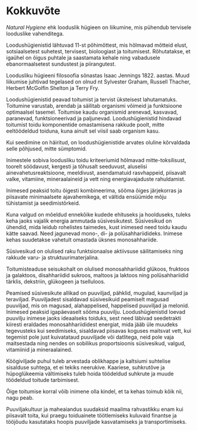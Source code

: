 # Kokkuvõte {.unnumbered}

*Natural Hygiene* ehk looduslik hügieen on liikumine, mis pühendub tervisele looduslike vahenditega.

Loodushügienistid lähtuvad 11-st põhimõttest, mis hõlmavad mõtteid elust, sotsiaalsetest suhetest, tervisest, bioloogiast ja toitumisest. Rõhutatakse, et igaühel on õigus puhtale ja saastamata kehale ning vabadusele ebanormaalsetest sundustest ja piirangutest.

Loodusliku hügieeni filosoofia sõnastas Isaac Jennings 1822. aastas. Muud liikumise juhtivad tegelased on olnud nt Sylvester Graham, Russell Thacher, Herbert McGolfin Shelton ja Terry Fry.

Loodushügienistid peavad toitumist ja tervist üksteisest lahutamatuks. Toitumine varustab, arendab ja säilitab organismi võimeid ja funktsioone optimaalsel tasemel. Toitumise kaudu organismid arenevad, kasvavad, paranevad, funktsioneerivad ja paljunevad. Loodushügienistid hindavad toitumist toidu komponentide omastamisena rakkude poolt, mitte eeltöödeldud toiduna, kuna ainult sel viisil saab organism kasu.

Kui seedimine on häiritud, on loodushügienistide arvates oluline kõrvaldada selle põhjused, mitte sümptomid.

Inimestele sobiva loodusliku toidu kriteeriumid hõlmavad mitte-toksilisust, toorelt söödavust, kergesti ja tõhusalt seeduvust, aluselisi ainevahetusreaktsioone, meeldivust, asendamatuid rasvhappeid, piisavalt valke, vitamiine, mineraalaineid ja vett ning energiavajaduste rahuldamist.

Inimesed peaksid toitu õigesti kombineerima, sööma õiges järjekorras ja piisavate minimaalsete ajavahemikega, et vältida ensüümide mõju tühistamist ja seedimistõrkeid.

Kuna valgud on mõeldud ennekõike kudede ehituseks ja hoolduseks, tuleks keha jaoks vajalik energia ammutada süsivesikutest. Süsivesikud on ühendid, mida leidub rohelistes taimedes, kust inimesed need toidu kaudu kätte saavad. Need jagunevad mono-, di- ja polüsahhariidideks. Inimese kehas suudetakse vahetult omastada üksnes monosahhariide.

Süsivesikud on olulised raku funktsionaalse aktiivsuse säilitamiseks ning rakkude varu- ja struktuurimaterjalina.

Toitumisteaduse seisukohalt on olulised monosahhariidid glükoos, fruktoos ja galaktoos, disahhariidid sukroos, maltoos ja laktoos ning polüsahhariidid tärklis, dekstriin, glükogeen ja tselluloos.

Peamised süsivesikute allikad on puuviljad, pähklid, mugulad, kaunviljad ja teraviljad. Puuviljadest sisaldavad süsivesikuid peamiselt magusad puuviljad, mis on magusad, alahappelised, happelised puuviljad ja melonid. Inimesed peaksid igapäevaselt sööma \qty{2,5}{\kg} puuvilju. Loodushügienistid loevad puuvilju inimese jaoks ideaalseks toiduks, sest need läbivad seedetrakti kiiresti eraldades monosahhariididest energiat, mida jääb üle muudeks tegevusteks kui seedimiseks, sisaldavad piisavas koguses maitsvat vett, kui tegemist pole just kuivatataud puuviljade või datlitega, neid pole vaja maitsestada ning nendes on sobilikus proportsioonis süsivesikud, valgud, vitamiinid ja mineraalained.

Köögiviljade puhul tuleb arvestada oblikhappe ja kaltsiumi suhtelise sisalduse suhtega, et ei tekiks neerukive. Kaariese, suhkrutõve ja hüpoglükeemia vältimiseks tuleb hoida töödeldud suhkrute ja muude töödeldud toitude tarbimisest.

Õige toitumise korral võib inimene olla kindel, et ta kehas toimub kõik nii, nagu peab.

Puuviljakultuur ja maheaiandus suudaksid maailma rahvastikku enam kui piisavalt toita, kui praegu toiduainete töötlemiseks kuluvaid finantse ja tööjõudu kasutataks hoopis puuviljade kasvatamiseks ja transportimiseks.
